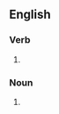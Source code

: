 ==English==

===Verb===
{{head|en|present participle}}

# {{present participle of|marvel|lang=en|nocat=1}}

===Noun===
{{en-noun}}

# {{alt form|marvelling|lang=en}}